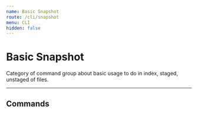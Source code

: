 ---
name: Basic Snapshot
route: /cli/snapshot
menu: CLI
hidden: false
---

# Basic Snapshot

Category of command group about basic usage to do in index, staged, unstaged of files.

___

## Commands